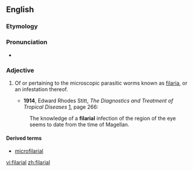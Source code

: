 ==English==
===Etymology===

{{suffix|filaria|al}}

===Pronunciation===

{{IPA|fəˈlɛəriəl}}
*{{rhymes|ɛəriəl}}

===Adjective===
{{en-adj|-}}

#{{medicine}} Of or pertaining to the microscopic parasitic worms known as [[filaria]], or an infestation thereof.
#*'''1914''', Edward Rhodes Stitt, ''The Diagnostics and Treatment of Tropical Diseases'' [http://books.google.com/books?id=kWWFP6D4gT8C], page 266:
#:The knowledge of a '''filarial''' infection of the region of the eye seems to date from the time of Magellan.

====Derived terms====
*[[microfilarial]]

[[vi:filarial]]
[[zh:filarial]]